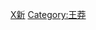 {{Catnav|頁面分類|历史|各國歷史|中国历史|中国朝代}}
{{Catnav|頁面分類|社会|政治|政治制度|政体|帝國|中国朝代}}
{{Catnav|頁面分類|社会|政治|朝代|中国朝代}}

{{Catmore}}

[[Category:汉朝|X新]]
[[Category:王莽|Category:王莽]]